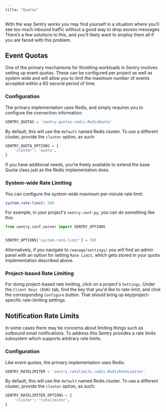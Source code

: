 ```yaml
---
title: "Quotas"
---
```


With the way Sentry works you may find yourself in a situation where you’ll see too much inbound traffic without a good way to drop excess messages. There’s a few solutions to this, and you’ll likely want to employ them all if you are faced with this problem.

## Event Quotas

One of the primary mechanisms for throttling workloads in Sentry involves setting up event quotas. These can be configured per project as well as system wide and will allow you to limit the maximum number of events accepted within a 60 second period of time.

### Configuration

The primary implementation uses Redis, and simply requires you to configure the connection information:

```python
SENTRY_QUOTAS = 'sentry.quotas.redis.RedisQuota'
```

By default, this will use the `default` named Redis cluster. To use a different cluster, provide the `cluster` option, as such:

```python
SENTRY_QUOTA_OPTIONS = {
    'cluster': 'quota',
}
```

If you have additional needs, you’re freely available to extend the base Quota class just as the Redis implementation does.

### System-wide Rate Limiting

You can configure the system-wide maximum per-minute rate limit:

```yaml
system.rate-limit: 500
```

For example, in your project's `sentry.conf.py`, you can do something like this:

```python
from sentry.conf.server import SENTRY_OPTIONS


SENTRY_OPTIONS['system.rate-limit'] = 500
```

Alternatively, if you navigate to `/manage/settings/` you will find an admin panel with an option for setting `Rate Limit`, which gets stored in your quota implementation described above.

### Project-based Rate Limiting

For doing project-based rate limiting, click on a project's `Settings`. Under the `Client Keys (DSN)` tab, find the key that you'd like to rate-limit, and click the corresponding `Configure` button. That should bring up key/project-specific rate-limiting settings.

## Notification Rate Limits

In some cases there may be concerns about limiting things such as outbound email notifications. To address this Sentry provides a rate limits subsystem which supports arbitrary rate limits.

### Configuration

Like event quotas, the primary implementation uses Redis:

```python
SENTRY_RATELIMITER = 'sentry.ratelimits.redis.RedisRateLimiter'
```

By default, this will use the `default` named Redis cluster. To use a different cluster, provide the `cluster` option, as such:

```python
SENTRY_RATELIMITER_OPTIONS = {
    'cluster': 'ratelimiter',
}
```
